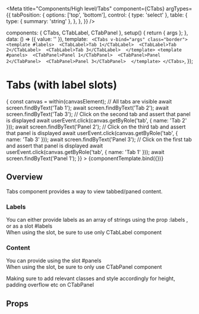 
<Meta
  title="Components/High level/Tabs"
  component={CTabs}
  argTypes={{
    tabPosition: {
      options: ['top', 'bottom'],
      control: { type: 'select' },
      table: {
        type: { summary: 'string' },
      },
    },
  }}
/>

<!--- Component template -->

  components: { CTabs, CTabLabel, CTabPanel },
  setup() {
    return { args };
  },
  data: () => ({ value: '' }),
  template: `
  <CTabs v-bind="args" class="border"> 
    <template #labels> 
      <CTabLabel>Tab 1</CTabLabel> 
      <CTabLabel>Tab 2</CTabLabel> 
      <CTabLabel>Tab 3</CTabLabel> 
    </template>
    <template #panels> 
      <CTabPanel>Panel 1</CTabPanel> 
      <CTabPanel>Panel 2</CTabPanel> 
      <CTabPanel>Panel 3</CTabPanel> 
    </template>
  </CTabs>`,
});

<!--- Component documentation -->

# Tabs (with label slots)

<Canvas withSource="open">
  <Story
    name="Slots"
    args={{
      tabPosition: 'top',
    }}
    // Play function is responsible for interaction testing
    play={async ({ args, canvasElement }) => {
      const canvas = within(canvasElement);
      // All tabs are visible
      await screen.findByText('Tab 1');
      await screen.findByText('Tab 2');
      await screen.findByText('Tab 3');
      // Click on the second tab and assert that panel is displayed
      await userEvent.click(canvas.getByRole('tab', { name: 'Tab 2' }));
      await screen.findByText('Panel 2');
      // Click on the third tab and assert that panel is displayed
      await userEvent.click(canvas.getByRole('tab', { name: 'Tab 3' }));
      await screen.findByText('Panel 3');
      // Click on the first tab and assert that panel is displayed
      await userEvent.click(canvas.getByRole('tab', { name: 'Tab 1' }));
      await screen.findByText('Panel 1');
    }}
  >
    {componentTemplate.bind({})}
  </Story>
</Canvas>

## Overview

Tabs component provides a way to view tabbed/paned content.

### Labels

You can either provide labels as an array of strings using the prop :labels , or as a slot #labels  
When using the slot, be sure to use only CTabLabel component

### Content

You can provide using the slot #panels  
When using the slot, be sure to only use CTabPanel component

Making sure to add relevant classes and style accordingly for height, padding overflow etc on CTabPanel

## Props

<ArgsTable story="Slots" />
